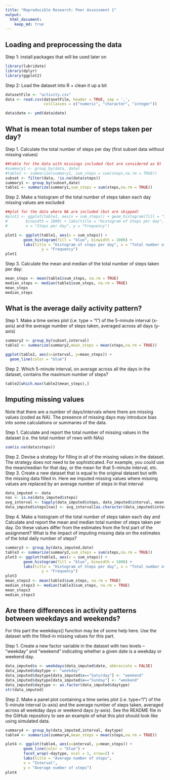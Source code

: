 ```yaml
---
title: "Reproducible Research: Peer Assessment 1"
output: 
  html_document: 
    keep_md: true
---
```



## Loading and preprocessing the data
Step 1: install packages that will be used later on
```r
library(lubridate)
library(dplyr)
library(ggplot2)
```
Step 2: Load the dataset into R + clean it up a bit
```r
datasetFile <- "activity.csv"
data <- read.csv(datasetFile, header = TRUE, sep = ',', 
                 colClasses = c("numeric", "character", "integer"))

data$date <- ymd(data$date)
```


## What is mean total number of steps taken per day?

Step 1. Calculate the total number of steps per day (first subset data without missing values)
```r
##table for the data with missings included (but are considered as 0)
#summary1 <- group_by(data, date)
#table1 <- summarize(summary1, sum_steps = sum(steps,na.rm = TRUE))
subset <- filter(data, !is.na(data$steps))
summary1 <- group_by(subset,date)
table1 <- summarize(summary1,sum_steps = sum(steps,na.rm = TRUE))
```

Step 2. Make a histogram of the total number of steps taken each day
missing values are excluded
```r
##plot for the data where NA are included (but are skipped)
#plot1 <- ggplot(table1, aes(x = sum_steps)) + geom_histogram(fill = "firebrick", 
#        binwidth = 1000) + labs(title = "Histogram of Steps per day", 
#        x = "Steps per day", y = "Frequency")

plot1 <- ggplot(table1, aes(x = sum_steps)) +
        geom_histogram(fill = "blue", binwidth = 1000) +
        labs(title = "Histogram of steps per day", x = "Total number of steps per day", 
                y = "Frequency")
plot1
```

Step 3. Calculate the mean and median of the total number of steps taken per day:
```r
mean_steps <- mean(table1$sum_steps, na.rm = TRUE) 
median_steps <- median(table1$sum_steps, na.rm = TRUE)
mean_steps
median_steps
```

## What is the average daily activity pattern?

Step 1. Make a time series plot (i.e. type = "l") of the 5-minute interval (x-axis) and the average number of steps taken, averaged across all days (y-axis)
```r
summary2 <- group_by(subset,interval)
table2 <- summarize(summary2,mean_steps = mean(steps,na.rm = TRUE))

ggplot(table2, aes(x=interval, y=mean_steps)) +
  geom_line(color = "blue")
```  

Step 2. Which 5-minute interval, on average across all the days in the dataset, contains the maximum number of steps?
```r
table2[which.max(table2$mean_steps),]
```


## Imputing missing values

Note that there are a number of days/intervals where there are missing values (coded as NA). The presence of missing days may introduce bias into some calculations or summaries of the data.

Step 1. Calculate and report the total number of missing values in the dataset (i.e. the total number of rows with NAs)
```r
sum(is.na(data$steps))
```

Step 2. Devise a strategy for filling in all of the missing values in the dataset. The strategy does not need to be sophisticated. For example, you could use the mean/median for that day, or the mean for that 5-minute interval, etc.
Step 3. Create a new dataset that is equal to the original dataset but with the missing data filled in.
Here we imputed missing values where missing values are replaced by an average number of steps in that interval

```r
data_imputed <- data 
nas <- is.na(data_imputed$steps) 
avg_interval <- tapply(data_imputed$steps, data_imputed$interval, mean, na.rm=TRUE,  simplify=TRUE) 
data_imputed$steps[nas] <- avg_interval[as.character(data_imputed$interval[nas])]
```

Step 4. Make a histogram of the total number of steps taken each day and Calculate and report the mean and median total number of steps taken per day. Do these values differ from the estimates from the first part of the assignment? What is the impact of imputing missing data on the estimates of the total daily number of steps?
```r
summary3 <- group_by(data_imputed,date)
table3 <- summarize(summary3,sum_steps = sum(steps,na.rm = TRUE))
plot3 <- ggplot(table3, aes(x = sum_steps)) +
        geom_histogram(fill = "blue", binwidth = 1000) +
        labs(title = "Histogram of Steps per day", x = "Total number of steps per day,           missing values are replaced by the average number of steps per interval", 
                y = "Frequency")
plot3
mean_steps3 <- mean(table3$sum_steps, na.rm = TRUE) 
median_steps3 <- median(table3$sum_steps, na.rm = TRUE)
mean_steps3
median_steps3
```


## Are there differences in activity patterns between weekdays and weekends?

For this part the weekdays() function may be of some help here. Use the dataset with the filled-in missing values for this part.

Step 1. Create a new factor variable in the dataset with two levels – “weekday” and “weekend” indicating whether a given date is a weekday or weekend day.
```r
data_imputed$x <- weekdays(data_imputed$date, abbreviate = FALSE)
data_imputed$daytype <- "weekday"
data_imputed$daytype[data_imputed$x=="Saturday"] <- "weekend"
data_imputed$daytype[data_imputed$x=="Sunday"] <- "weekend"
data_imputed$daytype <- as.factor(data_imputed$daytype)
str(data_imputed)
```

Step 2. Make a panel plot containing a time series plot (i.e. type="l") of the 5-minute interval (x-axis) and the average number of steps taken, averaged across all weekday days or weekend days (y-axis). See the README file in the GitHub repository to see an example of what this plot should look like using simulated data.

```r
summary4 <- group_by(data_imputed,interval, daytype)
table4 <- summarize(summary4,mean_steps = mean(steps,na.rm = TRUE))

plot4 <- ggplot(table4, aes(x=interval, y=mean_steps)) +
        geom_line(color = "blue") + 
        facet_wrap(~daytype, ncol = 1, nrow=2) +
        labs(title = "Average number of steps",
        x = "Interval", 
        y = "Average number of steps")
plot4
```  
